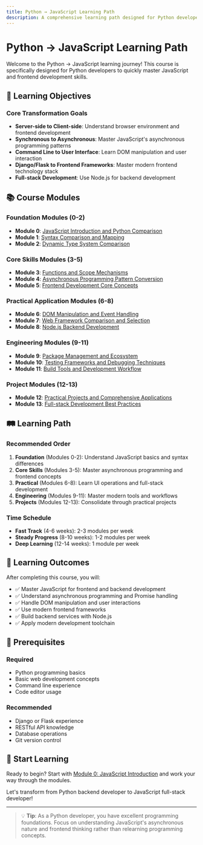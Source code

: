 ```yaml
---
title: Python → JavaScript Learning Path
description: A comprehensive learning path designed for Python developers to master JavaScript and frontend development.
---
```


# Python → JavaScript Learning Path

Welcome to the Python → JavaScript learning journey! This course is specifically designed for Python developers to quickly master JavaScript and frontend development skills.

## 🎯 Learning Objectives

### Core Transformation Goals
- **Server-side to Client-side**: Understand browser environment and frontend development
- **Synchronous to Asynchronous**: Master JavaScript's asynchronous programming patterns
- **Command Line to User Interface**: Learn DOM manipulation and user interaction
- **Django/Flask to Frontend Frameworks**: Master modern frontend technology stack
- **Full-stack Development**: Use Node.js for backend development

## 📚 Course Modules

### Foundation Modules (0-2)
- **Module 0**: [JavaScript Introduction and Python Comparison](./module-00-javascript-introduction)
- **Module 1**: [Syntax Comparison and Mapping](./module-01-syntax-comparison)
- **Module 2**: [Dynamic Type System Comparison](./module-02-dynamic-typing)

### Core Skills Modules (3-5)
- **Module 3**: [Functions and Scope Mechanisms](./module-03-functions-scope)
- **Module 4**: [Asynchronous Programming Pattern Conversion](./module-04-asynchronous-programming)
- **Module 5**: [Frontend Development Core Concepts](./module-05-frontend-concepts)

### Practical Application Modules (6-8)
- **Module 6**: [DOM Manipulation and Event Handling](./module-06-dom-manipulation)
- **Module 7**: [Web Framework Comparison and Selection](./module-07-web-frameworks)
- **Module 8**: [Node.js Backend Development](./module-08-node-backend)

### Engineering Modules (9-11)
- **Module 9**: [Package Management and Ecosystem](./module-09-package-management)
- **Module 10**: [Testing Frameworks and Debugging Techniques](./module-10-testing-debugging)
- **Module 11**: [Build Tools and Development Workflow](./module-11-build-tools)

### Project Modules (12-13)
- **Module 12**: [Practical Projects and Comprehensive Applications](./module-12-projects)
- **Module 13**: [Full-stack Development Best Practices](./module-13-fullstack-development)

## 🛤️ Learning Path

### Recommended Order
1. **Foundation** (Modules 0-2): Understand JavaScript basics and syntax differences
2. **Core Skills** (Modules 3-5): Master asynchronous programming and frontend concepts
3. **Practical** (Modules 6-8): Learn UI operations and full-stack development
4. **Engineering** (Modules 9-11): Master modern tools and workflows
5. **Projects** (Modules 12-13): Consolidate through practical projects

### Time Schedule
- **Fast Track** (4-6 weeks): 2-3 modules per week
- **Steady Progress** (8-10 weeks): 1-2 modules per week
- **Deep Learning** (12-14 weeks): 1 module per week

## 🎯 Learning Outcomes

After completing this course, you will:
- ✅ Master JavaScript for frontend and backend development
- ✅ Understand asynchronous programming and Promise handling
- ✅ Handle DOM manipulation and user interactions
- ✅ Use modern frontend frameworks
- ✅ Build backend services with Node.js
- ✅ Apply modern development toolchain

## 🔗 Prerequisites

### Required
- Python programming basics
- Basic web development concepts
- Command line experience
- Code editor usage

### Recommended
- Django or Flask experience
- RESTful API knowledge
- Database operations
- Git version control

## 🎉 Start Learning

Ready to begin? Start with [Module 0: JavaScript Introduction](./module-00-javascript-introduction) and work your way through the modules.

Let's transform from Python backend developer to JavaScript full-stack developer!

---

> 💡 **Tip**: As a Python developer, you have excellent programming foundations. Focus on understanding JavaScript's asynchronous nature and frontend thinking rather than relearning programming concepts.